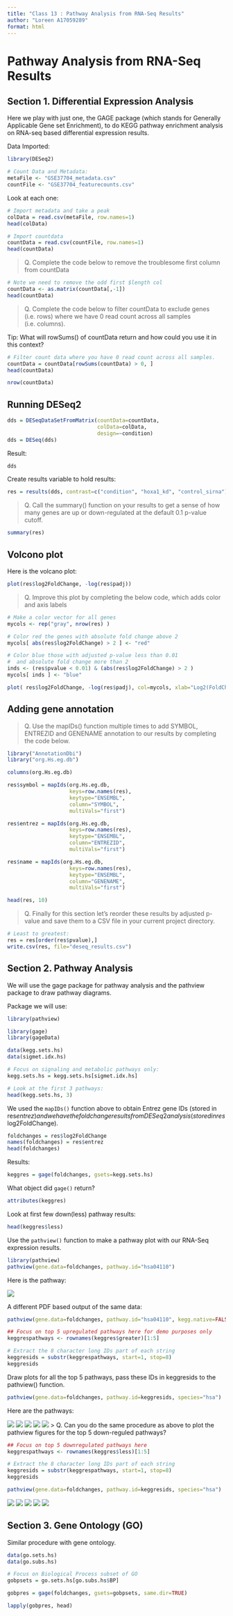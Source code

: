 ```yaml
---
title: "Class 13 : Pathway Analysis from RNA-Seq Results"
author: "Loreen A17059289"
format: html
---
```


# Pathway Analysis from RNA-Seq Results

## Section 1. Differential Expression Analysis

Here we play with just one, the GAGE package (which stands for Generally Applicable Gene set Enrichment), to do KEGG pathway enrichment analysis on RNA-seq based differential expression results.

Data Imported:
```r
library(DESeq2)

# Count Data and Metadata:
metaFile <- "GSE37704_metadata.csv"
countFile <- "GSE37704_featurecounts.csv"
```

Look at each one:

```r
# Import metadata and take a peak
colData = read.csv(metaFile, row.names=1)
head(colData)
```
```r
# Import countdata
countData = read.csv(countFile, row.names=1)
head(countData)
```
> Q. Complete the code below to remove the troublesome first column from countData

```r
# Note we need to remove the odd first $length col
countData <- as.matrix(countData[,-1])
head(countData)
```
> Q. Complete the code below to filter countData to exclude genes (i.e. rows) where we have 0 read count across all samples (i.e. columns).

Tip: What will rowSums() of countData return and how could you use it in this context?

```r
# Filter count data where you have 0 read count across all samples.
countData = countData[rowSums(countData) > 0, ]
head(countData)
```
```r
nrow(countData)
```

## Running DESeq2

```r
dds = DESeqDataSetFromMatrix(countData=countData,
                             colData=colData,
                             design=~condition)
dds = DESeq(dds)
```
Result:
```r
dds
```
Create results variable to hold results:
```r
res = results(dds, contrast=c("condition", "hoxa1_kd", "control_sirna"))
```

> Q. Call the summary() function on your results to get a sense of how many genes are up or down-regulated at the default 0.1 p-value cutoff.

```r
summary(res)
```
## Volcono plot

Here is the volcano plot:
```r
plot(res$log2FoldChange, -log(res$padj))
```

> Q. Improve this plot by completing the below code, which adds color and axis labels

```r
# Make a color vector for all genes
mycols <- rep("gray", nrow(res) )

# Color red the genes with absolute fold change above 2
mycols[ abs(res$log2FoldChange) > 2 ] <- "red"

# Color blue those with adjusted p-value less than 0.01
#  and absolute fold change more than 2
inds <- (res$pvalue < 0.01) & (abs(res$log2FoldChange) > 2 )
mycols[ inds ] <- "blue"

plot( res$log2FoldChange, -log(res$padj), col=mycols, xlab="Log2(FoldChange)", ylab="-Log(P-value)" )
```

## Adding gene annotation

> Q. Use the mapIDs() function multiple times to add SYMBOL, ENTREZID and GENENAME annotation to our results by completing the code below.

```r
library("AnnotationDbi")
library("org.Hs.eg.db")

columns(org.Hs.eg.db)

res$symbol = mapIds(org.Hs.eg.db,
                    keys=row.names(res), 
                    keytype="ENSEMBL",
                    column="SYMBOL",
                    multiVals="first")

res$entrez = mapIds(org.Hs.eg.db,
                    keys=row.names(res),
                    keytype="ENSEMBL",
                    column="ENTREZID",
                    multiVals="first")

res$name = mapIds(org.Hs.eg.db,
                    keys=row.names(res),
                    keytype="ENSEMBL",
                    column="GENENAME",
                    multiVals="first")

head(res, 10)
```

> Q. Finally for this section let's reorder these results by adjusted p-value and save them to a CSV file in your current project directory.

```r
# Least to greatest:
res = res[order(res$pvalue),]
write.csv(res, file="deseq_results.csv")
```


## Section 2. Pathway Analysis

We will use the gage package for pathway analysis and the pathview package to draw pathway diagrams.

Package we will use:
```r
library(pathview)
```

```r
library(gage)
library(gageData)

data(kegg.sets.hs)
data(sigmet.idx.hs)

# Focus on signaling and metabolic pathways only:
kegg.sets.hs = kegg.sets.hs[sigmet.idx.hs]

# Look at the first 3 pathways:
head(kegg.sets.hs, 3)
```

We used the `mapIDs()` function above to obtain Entrez gene IDs (stored in res$entrez) 
and we have the fold change results from DESeq2 analysis (stored in res$log2FoldChange).
```r
foldchanges = res$log2FoldChange
names(foldchanges) = res$entrez
head(foldchanges)
```

Results:
```r
keggres = gage(foldchanges, gsets=kegg.sets.hs)
```

What object did `gage()` return?
```r
attributes(keggres)
```

Look at first few down(less) pathway results:
```r
head(keggres$less)
```
Use the `pathview()` function to make a pathway plot with our RNA-Seq expression results.
```r
library(pathview)
pathview(gene.data=foldchanges, pathway.id="hsa04110")
```

Here is the pathway:

![](hsa04110.pathview.png)

A different PDF based output of the same data:
```r
pathview(gene.data=foldchanges, pathway.id="hsa04110", kegg.native=FALSE)
```
```r
## Focus on top 5 upregulated pathways here for demo purposes only
keggrespathways <- rownames(keggres$greater)[1:5]
```
```r
# Extract the 8 character long IDs part of each string
keggresids = substr(keggrespathways, start=1, stop=8)
keggresids
```

Draw plots for all the top 5 pathways, pass these IDs in keggresids to the pathview() function.
```r
pathview(gene.data=foldchanges, pathway.id=keggresids, species="hsa")
```
Here are the pathways:

![](hsa04640.pathview.png)
![](hsa04630.pathview.png)
![](hsa00140.pathview.png)
![](hsa04142.pathview.png)
![](hsa04330.pathview.png)
> Q. Can you do the same procedure as above to plot the pathview figures for the top 5 down-reguled pathways?

```r
## Focus on top 5 downregulated pathways here 
keggrespathways <- rownames(keggres$less)[1:5]

# Extract the 8 character long IDs part of each string
keggresids = substr(keggrespathways, start=1, stop=8)
keggresids

pathview(gene.data=foldchanges, pathway.id=keggresids, species="hsa")
```
![](hsa04110.pathview.png)
![](hsa03030.pathview.png)
![](hsa03013.pathview.png)
![](hsa03440.pathview.png)
![](hsa04114.pathview.png)

## Section 3. Gene Ontology (GO)

Similar procedure with gene ontology.
```r
data(go.sets.hs)
data(go.subs.hs)

# Focus on Biological Process subset of GO
gobpsets = go.sets.hs[go.subs.hs$BP]

gobpres = gage(foldchanges, gsets=gobpsets, same.dir=TRUE)

lapply(gobpres, head)
```




